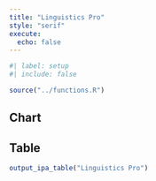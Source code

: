 ```yaml
---
title: "Linguistics Pro"
style: "serif"
execute: 
  echo: false
---
```


```r
#| label: setup
#| include: false

source("../functions.R")
```

::: {.panel-tabset}
## Chart


## Table

```r

output_ipa_table("Linguistics Pro")
```

:::